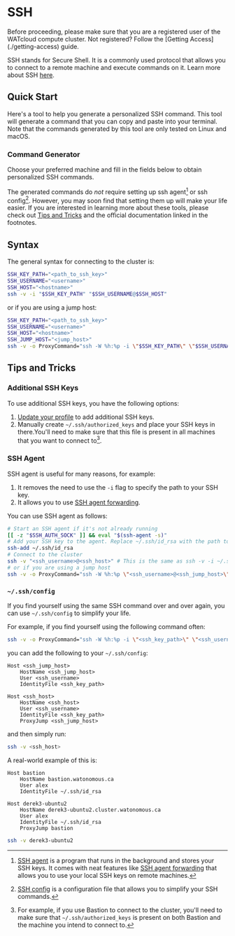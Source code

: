 # SSH


<Callout type="info">
Before proceeding, please make sure that you are a registered user of the WATcloud compute cluster. Not registered? Follow the [Getting Access](./getting-access) guide.
</Callout>

SSH stands for Secure Shell. It is a commonly used protocol that allows you to connect to a remote machine and execute commands on it.
Learn more about SSH [here](https://www.cloudflare.com/learning/access-management/what-is-ssh/).

## Quick Start

Here's a tool to help you generate a personalized SSH command. This tool will generate a command that you can copy and paste into your terminal.
Note that the commands generated by this tool are only tested on Linux and macOS.

### Command Generator

Choose your preferred machine and fill in the fields below to obtain personalized SSH commands.


<div className="my-6 p-4 ring-1 ring-ring rounded-md">
    <SSHCommandGenerator />
</div>

The generated commands do *not* require setting up ssh agent[^ssh-agent] or ssh config[^ssh-config].
However, you may soon find that setting them up will make your life easier. If you are interested in learning more about these
tools, please check out [Tips and Tricks](#tips-and-tricks) and the official documentation linked in the footnotes.

[^ssh-agent]: [SSH agent](https://www.ssh.com/ssh/agent) is a program that runs in the background and stores your SSH keys.
It comes with neat features like [SSH agent forwarding](https://docs.github.com/en/authentication/connecting-to-github-with-ssh/using-ssh-agent-forwarding)
that allows you to use your local SSH keys on remote machines.

[^ssh-config]: [SSH config](https://www.ssh.com/ssh/config/) is a configuration file that allows you to simplify your SSH commands.

## Syntax

The general syntax for connecting to the cluster is:

```bash copy
SSH_KEY_PATH="<path_to_ssh_key>"
SSH_USERNAME="<username>"
SSH_HOST="<hostname>"
ssh -v -i "$SSH_KEY_PATH" "$SSH_USERNAME@$SSH_HOST"
```

or if you are using a jump host:

```bash copy
SSH_KEY_PATH="<path_to_ssh_key>"
SSH_USERNAME="<username>"
SSH_HOST="<hostname>"
SSH_JUMP_HOST="<jump_host>"
ssh -v -o ProxyCommand="ssh -W %h:%p -i \"$SSH_KEY_PATH\" \"$SSH_USERNAME@$SSH_JUMP_HOST\"" -i "$SSH_KEY_PATH" "$SSH_USERNAME@$SSH_HOST"
```

## Tips and Tricks

### Additional SSH Keys

To use additional SSH keys, you have the following options:

1. [Update your profile](../utilities/profile-editor) to add additional SSH keys.
2. Manually create `~/.ssh/authorized_keys` and place your SSH keys in there.You'll
need to make sure that this file is present in all machines that you want to connect to[^authorized_keys_note].

[^authorized_keys_note]: For example, if you use Bastion to connect to the cluster, you'll need to make sure that
`~/.ssh/authorized_keys` is present on both Bastion and the machine you intend to connect to.

### SSH Agent

SSH agent is useful for many reasons, for example:
1. It removes the need to use the `-i` flag to specify the path to your SSH key.
2. It allows you to use [SSH agent forwarding](https://docs.github.com/en/authentication/connecting-to-github-with-ssh/using-ssh-agent-forwarding).

You can use SSH agent as follows:

```bash copy
# Start an SSH agent if it's not already running
[[ -z "$SSH_AUTH_SOCK" ]] && eval "$(ssh-agent -s)"
# Add your SSH key to the agent. Replace ~/.ssh/id_rsa with the path to your SSH key.
ssh-add ~/.ssh/id_rsa
# Connect to the cluster
ssh -v "<ssh_username>@<ssh_host>" # This is the same as ssh -v -i ~/.ssh/id_rsa "<ssh_username>@<ssh_host>" without SSH agent
# or if you are using a jump host
ssh -v -o ProxyCommand="ssh -W %h:%p \"<ssh_username>@<ssh_jump_host>\"" "<ssh_username>@<ssh_host>"
```

### `~/.ssh/config`

If you find yourself using the same SSH command over and over again, you can use `~/.ssh/config` to simplify your life.

For example, if you find yourself using the following command often:

```bash copy
ssh -v -o ProxyCommand="ssh -W %h:%p -i \"<ssh_key_path>\" \"<ssh_username>@<ssh_jump_host>\"" -i "<ssh_key_path>" "<ssh_username>@<ssh_host>"
```

you can add the following to your `~/.ssh/config`:

```ssh-config copy
Host <ssh_jump_host>
    HostName <ssh_jump_host>
    User <ssh_username>
    IdentityFile <ssh_key_path>

Host <ssh_host>
    HostName <ssh_host>
    User <ssh_username>
    IdentityFile <ssh_key_path>
    ProxyJump <ssh_jump_host>
```

and then simply run:

```bash copy
ssh -v <ssh_host>
```

A real-world example of this is:

```ssh-config copy
Host bastion
    HostName bastion.watonomous.ca
    User alex
    IdentityFile ~/.ssh/id_rsa

Host derek3-ubuntu2
    HostName derek3-ubuntu2.cluster.watonomous.ca
    User alex
    IdentityFile ~/.ssh/id_rsa
    ProxyJump bastion
```

```bash copy
ssh -v derek3-ubuntu2
```
